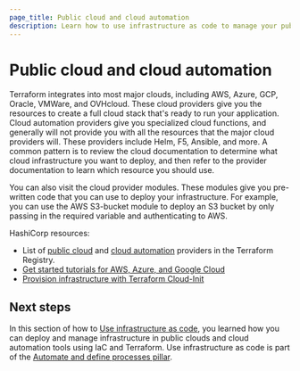 ```yaml
---
page_title: Public cloud and cloud automation
description: Learn how to use infrastructure as code to manage your public cloud and cloud automation.
---
```


# Public cloud and cloud automation

Terraform integrates into most major clouds, including AWS, Azure, GCP, Oracle, VMWare, and OVHcloud. These cloud providers give you the resources to create a full cloud stack that's ready to run your application. Cloud automation providers give you specialized cloud functions, and generally will not provide you with all the resources that the major cloud providers will. These providers include Helm, F5, Ansible, and more. A common pattern is to review the cloud documentation to determine what cloud infrastructure you want to deploy, and then refer to the provider documentation to learn which resource you should use.

You can also visit the cloud provider modules. These modules give you pre-written code that you can use to deploy your infrastructure. For example, you can use the AWS S3-bucket module to deploy an S3 bucket by only passing in the required variable and authenticating to AWS.

HashiCorp resources:
- List of [public cloud](https://registry.terraform.io/browse/providers?category=public-cloud) and [cloud automation](https://registry.terraform.io/browse/providers?category=cloud-automation) providers in the Terraform Registry.  
- [Get started tutorials for AWS, Azure, and Google Cloud](/terraform/tutorials)
- [Provision infrastructure with Terraform Cloud-Init](/terraform/tutorials/provision/cloud-init)

## Next steps

In this section of how to [Use infrastructure as code](/well-architected-framework/automate-and-define-processes/use-infrastructure-as-code/overview), you learned how you can deploy and manage infrastructure in public clouds and cloud automation tools using IaC and Terraform. Use infrastructure as code is part of the [Automate and define processes pillar](/well-architected-framework/automate-and-define-processes).